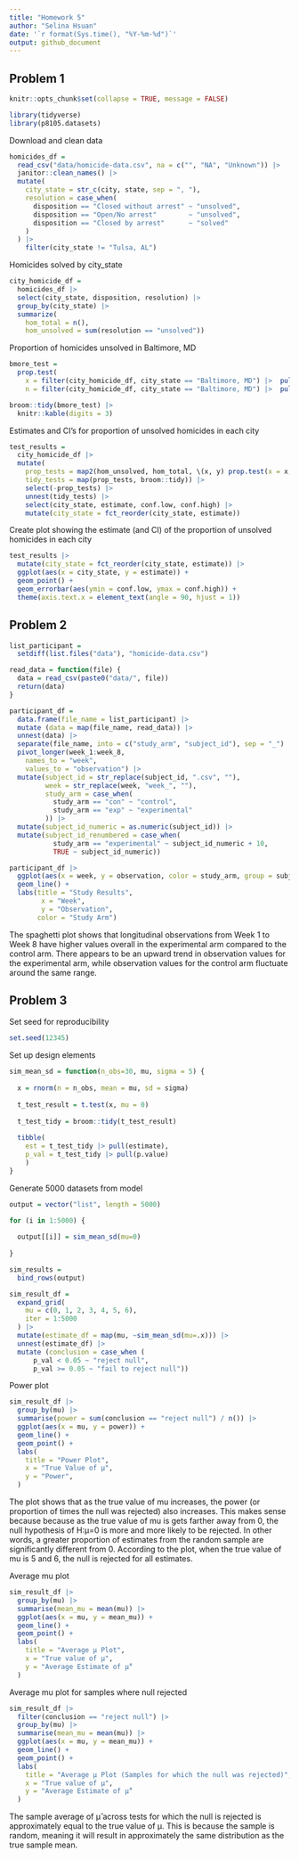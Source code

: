 ```yaml
---
title: "Homework 5"
author: "Selina Hsuan"
date: '`r format(Sys.time(), "%Y-%m-%d")`'
output: github_document
---
```



## Problem 1

```r
knitr::opts_chunk$set(collapse = TRUE, message = FALSE)
```

```r
library(tidyverse)
library(p8105.datasets)
```

Download and clean data 
```r
homicides_df = 
  read_csv("data/homicide-data.csv", na = c("", "NA", "Unknown")) |> 
  janitor::clean_names() |> 
  mutate(
    city_state = str_c(city, state, sep = ", "),
    resolution = case_when(
      disposition == "Closed without arrest" ~ "unsolved",
      disposition == "Open/No arrest"        ~ "unsolved",
      disposition == "Closed by arrest"      ~ "solved"
    )
  ) |> 
    filter(city_state != "Tulsa, AL") 
```


Homicides solved by city_state
```r
city_homicide_df = 
  homicides_df |> 
  select(city_state, disposition, resolution) |> 
  group_by(city_state) |> 
  summarize(
    hom_total = n(),
    hom_unsolved = sum(resolution == "unsolved"))
```

Proportion of homicides unsolved in Baltimore, MD
```r
bmore_test = 
  prop.test(
    x = filter(city_homicide_df, city_state == "Baltimore, MD") |>  pull(hom_unsolved),
    n = filter(city_homicide_df, city_state == "Baltimore, MD") |>  pull(hom_total)) 

broom::tidy(bmore_test) |> 
  knitr::kable(digits = 3)
```

Estimates and CI's for proportion of unsolved homicides in each city
```r
test_results = 
  city_homicide_df |> 
  mutate(
    prop_tests = map2(hom_unsolved, hom_total, \(x, y) prop.test(x = x, n = y)),
    tidy_tests = map(prop_tests, broom::tidy)) |> 
    select(-prop_tests) |> 
    unnest(tidy_tests) |> 
    select(city_state, estimate, conf.low, conf.high) |> 
    mutate(city_state = fct_reorder(city_state, estimate))
```

Create plot showing the estimate (and CI) of the proportion of unsolved homicides in each city
```r
test_results |> 
  mutate(city_state = fct_reorder(city_state, estimate)) |> 
  ggplot(aes(x = city_state, y = estimate)) + 
  geom_point() + 
  geom_errorbar(aes(ymin = conf.low, ymax = conf.high)) + 
  theme(axis.text.x = element_text(angle = 90, hjust = 1))
```



## Problem 2

```r
list_participant = 
  setdiff(list.files("data"), "homicide-data.csv")
```

```r
read_data = function(file) {
  data = read_csv(paste0("data/", file))
  return(data)
}
```

```r
participant_df = 
  data.frame(file_name = list_participant) |> 
  mutate (data = map(file_name, read_data)) |> 
  unnest(data) |> 
  separate(file_name, into = c("study_arm", "subject_id"), sep = "_") |> 
  pivot_longer(week_1:week_8,
    names_to = "week", 
    values_to = "observation") |> 
  mutate(subject_id = str_replace(subject_id, ".csv", ""),
         week = str_replace(week, "week_", ""), 
         study_arm = case_when(
           study_arm == "con" ~ "control",
           study_arm == "exp" ~ "experimental"
         )) |> 
  mutate(subject_id_numeric = as.numeric(subject_id)) |> 
  mutate(subject_id_renumbered = case_when(
           study_arm == "experimental" ~ subject_id_numeric + 10,
           TRUE ~ subject_id_numeric))
```

```r
participant_df |> 
  ggplot(aes(x = week, y = observation, color = study_arm, group = subject_id_renumbered)) + 
  geom_line() +
  labs(title = "Study Results", 
        x = "Week",
        y = "Observation", 
       color = "Study Arm")
```

The spaghetti plot shows that longitudinal observations from Week 1 to Week 8 have higher values overall in the experimental arm compared to the control arm. There appears to be an upward trend in observation values for the experimental arm, while observation values for the control arm fluctuate around the same range. 

## Problem 3

Set seed for reproducibility
```r
set.seed(12345)
```

Set up design elements
```r
sim_mean_sd = function(n_obs=30, mu, sigma = 5) {
  
  x = rnorm(n = n_obs, mean = mu, sd = sigma)
  
  t_test_result = t.test(x, mu = 0)
  
  t_test_tidy = broom::tidy(t_test_result)
  
  tibble(
    est = t_test_tidy |> pull(estimate), 
    p_val = t_test_tidy |> pull(p.value)
    )
}
```

Generate 5000 datasets from model
```r
output = vector("list", length = 5000)

for (i in 1:5000) {
  
  output[[i]] = sim_mean_sd(mu=0)
  
}

sim_results = 
  bind_rows(output)
```


```r
sim_result_df =
  expand_grid(
    mu = c(0, 1, 2, 3, 4, 5, 6),
    iter = 1:5000
  ) |> 
  mutate(estimate_df = map(mu, ~sim_mean_sd(mu=.x))) |> 
  unnest(estimate_df) |> 
  mutate (conclusion = case_when (
      p_val < 0.05 ~ "reject null",
      p_val >= 0.05 ~ "fail to reject null"))
```

Power plot
```r
sim_result_df |> 
  group_by(mu) |> 
  summarise(power = sum(conclusion == "reject null") / n()) |> 
  ggplot(aes(x = mu, y = power)) +
  geom_line() +
  geom_point() + 
  labs(
    title = "Power Plot",
    x = "True Value of μ",
    y = "Power", 
  ) 
```
The plot shows that as the true value of mu increases, the power (or proportion of times the null was rejected) also increases. This makes sense because because as the true value of mu is gets farther away from 0, the null hypothesis of H:μ=0 is more and more likely to be rejected. In other words, a greater proportion of estimates from the random sample are significantly different from 0. According to the plot, when the true value of mu is 5 and 6, the null is rejected for all estimates. 

Average mu plot
```r
sim_result_df |> 
  group_by(mu) |> 
  summarise(mean_mu = mean(mu)) |> 
  ggplot(aes(x = mu, y = mean_mu)) +
  geom_line() +
  geom_point() + 
  labs(
    title = "Average μ Plot",
    x = "True value of μ",
    y = "Average Estimate of μ̂"
  ) 
```

Average mu plot for samples where null rejected
```r
sim_result_df |> 
  filter(conclusion == "reject null") |> 
  group_by(mu) |> 
  summarise(mean_mu = mean(mu)) |> 
  ggplot(aes(x = mu, y = mean_mu)) +
  geom_line() +
  geom_point() +
  labs(
    title = "Average μ Plot (Samples for which the null was rejected)",
    x = "True value of μ",
    y = "Average Estimate of μ̂"
  ) 
```

The sample average of μ̂ across tests for which the null is rejected is approximately equal to the true value of μ. This is because the sample is random, meaning it will result in approximately the same distribution as the true sample mean. 


